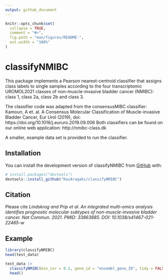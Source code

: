 ```yaml
---
output: github_document
---
```


<!-- README.md is generated from README.Rmd. Please edit that file -->

```r
knitr::opts_chunk$set(
  collapse = TRUE,
  comment = "#>",
  fig.path = "man/figures/README-",
  out.width = "100%"
)
```

# classifyNMIBC

This package implements a Pearson nearest-centroid classifier that assigns class labels to single samples according to the four transcriptomic UROMOL2021 classes of non-muscle-invasive bladder cancer (NMIBC): class 1, class 2a, class 2b and class 3.

The classifier code was adapted from the consensusMIBC classifier: Kamoun, A et. al. A Consensus Molecular Classification of Muscle-invasive Bladder Cancer, Eur Urol (2019), doi: https://doi.org/10.1016/j.eururo.2019.09.006
Both classifiers can be found on our online web application: http://nmibc-class.dk

A smaller, example data set is provided to run the classifier.

## Installation

You can install the development version of classifyNMIBC from [GitHub](https://github.com/) with:

```r
# install.packages("devtools")
devtools::install_github("KaiAragaki/classifyNMIBC")
```

## Citation 

Please cite _Lindskrog and Prip et al. An integrated multi-omics analysis identifies prognostic molecular subtypes of non-muscle-invasive bladder cancer. Nat Commun. 2021. PMID: 33863885. DOI: 10.1038/s41467-021-22465-w_

## Example

```r
library(classifyNMIBC)
head(test_data)
```
 

``` r
test_data |> 
  classifyNMIBC(min_cor = 0.2, gene_id = "ensembl_gene_ID", tidy = FALSE) |> 
  head()
```

